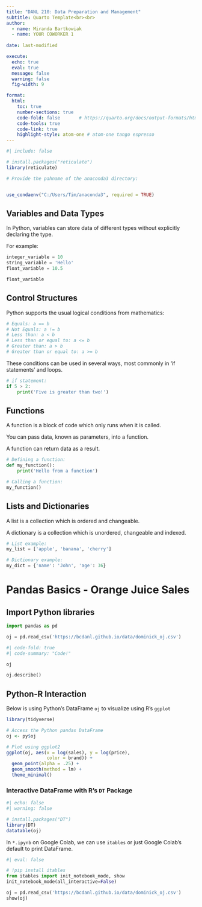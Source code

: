 ```yaml
---
title: "DANL 210: Data Preparation and Management"
subtitle: Quarto Template<br><br> 
author: 
  - name: Miranda Bartkowiak
  - name: YOUR COWORKER 1
    
date: last-modified

execute:
  echo: true
  eval: true
  message: false
  warning: false
  fig-width: 9

format: 
  html:
    toc: true
    number-sections: true
    code-fold: false       # https://quarto.org/docs/output-formats/html-code.html
    code-tools: true
    code-link: true
    highlight-style: atom-one # atom-one tango espresso
---
```


```r
#| include: false

# install.packages("reticulate")
library(reticulate)

# Provide the pahname of the anaconda3 directory:


use_condaenv("C:/Users/Tim/anaconda3", required = TRUE)
```


## Variables and Data Types

In Python, variables can store data of different types without explicitly declaring the type.

For example:

```python
integer_variable = 10
string_variable = 'Hello'
float_variable = 10.5

float_variable
```

## Control Structures

Python supports the usual logical conditions from mathematics:

```python
# Equals: a == b
# Not Equals: a != b
# Less than: a < b
# Less than or equal to: a <= b
# Greater than: a > b
# Greater than or equal to: a >= b
```

These conditions can be used in several ways, most commonly in 'if statements' and loops.

```python
# if statement:
if 5 > 2:
    print('Five is greater than two!')
```

## Functions

A function is a block of code which only runs when it is called.

You can pass data, known as parameters, into a function.

A function can return data as a result.


```python
# Defining a function:
def my_function():
    print('Hello from a function')

# Calling a function:
my_function()
```

## Lists and Dictionaries

A list is a collection which is ordered and changeable.

A dictionary is a collection which is unordered, changeable and indexed.

```python
# List example:
my_list = ['apple', 'banana', 'cherry']

# Dictionary example:
my_dict = {'name': 'John', 'age': 36}
```



# Pandas Basics - Orange Juice Sales

## Import Python libraries

```python
import pandas as pd
```



```python
oj = pd.read_csv('https://bcdanl.github.io/data/dominick_oj.csv')
```

```python
#| code-fold: true
#| code-summary: "Code!"

oj
```


```python
oj.describe()
```



## Python-R Interaction

Below is using Python's DataFrame `oj` to visualize using R's `ggplot`
```r
library(tidyverse)

# Access the Python pandas DataFrame
oj <- py$oj

# Plot using ggplot2
ggplot(oj, aes(x = log(sales), y = log(price), 
               color = brand)) +
  geom_point(alpha = .25) +
  geom_smooth(method = lm) +
  theme_minimal()
```

### Interactive DataFrame with R's `DT` Package

```r
#| echo: false
#| warning: false

# install.packages("DT")
library(DT)
datatable(oj)
```


In `*.ipynb` on Google Colab, we can use `itables` or just Google Colab's default to print DataFrame.

```python
#| eval: false

# !pip install itables
from itables import init_notebook_mode, show
init_notebook_mode(all_interactive=False)

oj = pd.read_csv('https://bcdanl.github.io/data/dominick_oj.csv')
show(oj)
```

